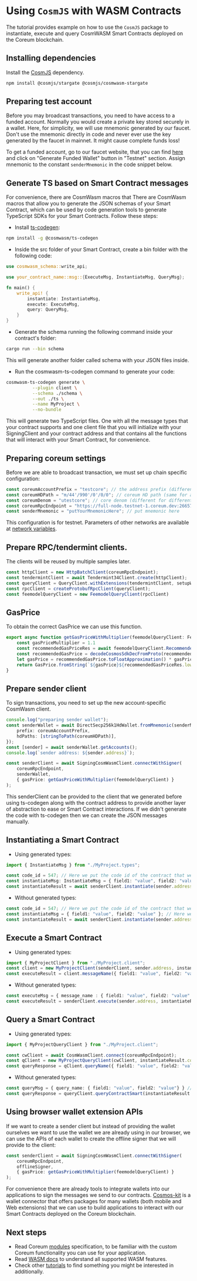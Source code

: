 # Using `CosmJS` with WASM Contracts

The tutorial provides example on how to use the `CosmJS` package to instantiate, execute and query CosmWASM Smart Contracts deployed on the Coreum blockchain.

## Installing dependencies

Install the <a href="https://github.com/cosmos/cosmjs" target="_blank" rel="noopener noreferrer" className="text-[#25D695] hover:opacity-80 text-base font-bold">CosmJS</a> dependency.

```bash
npm install @cosmjs/stargate @cosmjs/cosmwasm-stargate
```

## Preparing test account

Before you may broadcast transactions, you need to have access to a funded account.
Normally you would create a private key stored securely in a wallet.
Here, for simplicity, we will use mnemonic generated by our faucet. Don't use the mnemonic directly in code and never
ever use the key generated by the faucet in mainnet. It might cause complete funds loss!

To get a funded account, go to our faucet website, that you can find [here](/docs/next/tools/faucet)
and click on "Generate Funded Wallet" button in "Testnet" section.
Assign mnemonic to the constant `senderMnemonic` in the code snippet below.

## Generate TS based on Smart Contract messages

For convenience, there are CosmWasm macros that There are CosmWasm macros that allow you to generate the JSON schemas of your Smart Contract, which can be used by code generation tools to generate TypeScript SDKs for your Smart Contracts. Follow these steps:

* Install <a href="https://github.com/CosmWasm/ts-codegen" target="_blank" rel="noopener noreferrer" className="text-[#25D695] hover:opacity-80 text-base font-bold">ts-codegen</a>:

```bash
npm install -g @cosmwasm/ts-codegen
```
* Inside the src folder of your Smart Contract, create a bin folder with the following code:

```rust
use cosmwasm_schema::write_api;

use your_contract_name::msg::{ExecuteMsg, InstantiateMsg, QueryMsg};

fn main() {
    write_api! {
        instantiate: InstantiateMsg,
        execute: ExecuteMsg,
        query: QueryMsg,
    }
}
```

* Generate the schema running the following command inside your contract's folder:

```bash
cargo run --bin schema
```

This will generate another folder called schema with your JSON files inside.

* Run the cosmwasm-ts-codegen command to generate your code:

```bash
cosmwasm-ts-codegen generate \
          --plugin client \
          --schema ./schema \
          --out ./ts \
          --name MyProject \
          --no-bundle
```

This will generate two TypeScript files. One with all the message types that your contract supports and one client file that you will initialize with your SigningClient and your contract address and that contains all the functions that will interact with your Smart Contract, for convenience.

## Preparing coreum settings

Before we are able to broadcast transaction, we must set up chain specific configuration:

```ts
const coreumAccountPrefix = "testcore"; // the address prefix (different for different chains/environments)
const coreumHDPath = "m/44'/990'/0'/0/0"; // coreum HD path (same for all chains/environments)
const coreumDenom = "utestcore"; // core denom (different for different chains/environments)
const coreumRpcEndpoint = "https://full-node.testnet-1.coreum.dev:26657"; // rpc endpoint (different for different chains/environments)
const senderMnemonic = "putYourMnemonicHere"; // put mnemonic here
```

This configuration is for testnet. Parameters of other networks are available
at [network variables](/docs/next/tutorials/get-started/setup-cli).

## Prepare RPC/tendermint clients.

The clients will be reused by multiple samples later.

```ts
const httpClient = new HttpBatchClient(coreumRpcEndpoint);
const tendermintClient = await Tendermint34Client.create(httpClient);
const queryClient = QueryClient.withExtensions(tendermintClient, setupWasmExtension);
const rpcClient = createProtobufRpcClient(queryClient);
const feemodelQueryClient = new FeemodelQueryClient(rpcClient)
```

## GasPrice

To obtain the correct GasPrice we can use this function.

```ts
export async function getGasPriceWithMultiplier(feemodelQueryClient: FeemodelQueryClient) {
    const gasPriceMultiplier = 1.1
    const recommendedGasPriceRes = await feemodelQueryClient.RecommendedGasPrice({ AfterBlocks: 10 })
    const recommendedGasPrice = decodeCosmosSdkDecFromProto(recommendedGasPriceRes.low?.amount || "")
    let gasPrice = recommendedGasPrice.toFloatApproximation() * gasPriceMultiplier
    return GasPrice.fromString(`${gasPrice}${recommendedGasPriceRes.low?.denom || ""}`);
}
```

## Prepare sender client

To sign transactions, you need to set up the new account-specific CosmWasm client.

```ts
console.log("preparing sender wallet");
const senderWallet = await DirectSecp256k1HdWallet.fromMnemonic(senderMnemonic, {
    prefix: coreumAccountPrefix,
    hdPaths: [stringToPath(coreumHDPath)],
});
const [sender] = await senderWallet.getAccounts();
console.log(`sender address: ${sender.address}`);

const senderClient = await SigningCosmWasmClient.connectWithSigner(
    coreumRpcEndpoint,
    senderWallet,
    { gasPrice: getGasPriceWithMultiplier(feemodelQueryClient) }
);
```
This senderClient can be provided to the client that we generated before using ts-codegen along with the contract address to provide another layer of abstraction to ease or Smart Contract interactions. If we didn't generate the code with ts-codegen then we can create the JSON messages manually.

## Instantiating a Smart Contract

* Using generated types:

```ts
import { InstantiateMsg } from "./MyProject.types";

const code_id = 547; // Here we put the code id of the contract that we uploaded on the Coreum blockchain.
const instantiateMsg: InstantiateMsg = { field1: "value", field2: "value" };
const instantiateResult = await senderClient.instantiate(sender.address, code_id, instantiateMsg, "yourlabel", "auto", {});
```

* Without generated types:

```ts
const code_id = 547; // Here we put the code id of the contract that we uploaded on the Coreum blockchain.
const instantiateMsg = { field1: "value", field2: "value" }; // Here we input a correct JSON corresponding to our contract's instantiate message.
const instantiateResult = await senderClient.instantiate(sender.address, code_id, instantiateMsg, "yourlabel", "auto", {});
```

## Execute a Smart Contract

* Using generated types:

```ts
import { MyProjectClient } from "./MyProject.client";
const client = new MyProjectClient(senderClient, sender.address, instantiateResult.contractAddress);
const executeResult = client.messageName({ field1: "value", field2: "value"})
```

* Without generated types:

```ts
const executeMsg = { message_name : { field1: "value", field2: "value" }} //Example of a possible execute msg
const executeResult = senderClient.execute(sender.address, instantiateResult.contractAddress, executeMsg, "auto", "memo");
```

## Query a Smart Contract

* Using generated types:

```ts
import { MyProjectQueryClient } from "./MyProject.client";

const cwClient = await CosmWasmClient.connect(coreumRpcEndpoint);
const qClient = new MyProjectQueryClient(cwClient, instantiateResult.contractAddress);
const queryResponse = qClient.queryName({ field1: "value", field2: "value"})
```

* Without generated types:

```ts
const queryMsg = { query_name: { field1: "value", field2: "value"} } //Example of a possible query msg
const queryResponse = queryClient.queryContractSmart(instantiateResult.contractAddress, queryMsg);
```

## Using browser wallet extension APIs

If we want to create a sender client but instead of providing the wallet ourselves we want to use the wallet we are already using in our browser, we can use the APIs of each wallet to create the offline signer that we will provide to the client:

```ts
const senderClient = await SigningCosmWasmClient.connectWithSigner(
    coreumRpcEndpoint,
    offlineSigner,
    { gasPrice: getGasPriceWithMultiplier(feemodelQueryClient) }
);
```

For convenience there are already tools to integrate wallets into our applications to sign the messages we send to our contracts. <a href="https://github.com/cosmology-tech/cosmos-kit" target="_blank" rel="noopener noreferrer" className="text-[#25D695] hover:opacity-80 text-base font-bold">Cosmos-kit</a> is a wallet connector that offers packages for many wallets (both mobile and Web extensions) that we can use to build applications to interact with our Smart Contracts deployed on the Coreum blockchain.

## Next steps

* Read Coreum [modules](/docs/next/overview/modules) specification, to be familiar with the custom Coreum functionality you can
  use for your application.
* Read <a href="https://docs.cosmwasm.com/docs/" target="_blank" rel="noopener noreferrer" className="text-[#25D695] hover:opacity-80 text-base font-bold">WASM docs</a> to understand all supported WASM features.
* Check other [tutorials](/docs/next/overview/tutorials) to find something you might be interested in additionally.
